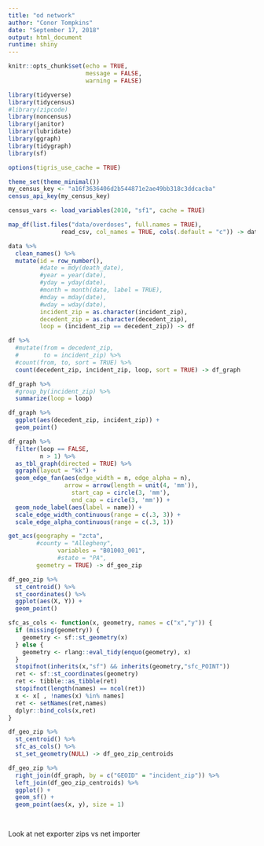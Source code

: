 ```yaml
---
title: "od network"
author: "Conor Tompkins"
date: "September 17, 2018"
output: html_document
runtime: shiny
---
```


```r
knitr::opts_chunk$set(echo = TRUE,
                      message = FALSE,
                      warning = FALSE)
```

```r
library(tidyverse)
library(tidycensus)
#library(zipcode)
library(noncensus)
library(janitor)
library(lubridate)
library(ggraph)
library(tidygraph)
library(sf)

options(tigris_use_cache = TRUE)

theme_set(theme_minimal())
my_census_key <- "a16f3636406d2b544871e2ae49bb318c3ddcacba"
census_api_key(my_census_key)

census_vars <- load_variables(2010, "sf1", cache = TRUE)
```

```r
map_df(list.files("data/overdoses", full.names = TRUE), 
               read_csv, col_names = TRUE, cols(.default = "c")) -> data
```

```r
data %>% 
  clean_names() %>% 
  mutate(id = row_number(),
         #date = mdy(death_date),
         #year = year(date),
         #yday = yday(date),
         #month = month(date, label = TRUE),
         #mday = mday(date),
         #wday = wday(date),
         incident_zip = as.character(incident_zip),
         decedent_zip = as.character(decedent_zip),
         loop = (incident_zip == decedent_zip)) -> df
```

```r
df %>% 
  #mutate(from = decedent_zip,
  #       to = incident_zip) %>% 
  #count(from, to, sort = TRUE) %>% 
  count(decedent_zip, incident_zip, loop, sort = TRUE) -> df_graph

df_graph %>% 
  #group_by(incident_zip) %>% 
  summarize(loop = loop)

df_graph %>% 
  ggplot(aes(decedent_zip, incident_zip)) +
  geom_point()
```

```r
df_graph %>% 
  filter(loop == FALSE,
         n > 1) %>% 
  as_tbl_graph(directed = TRUE) %>% 
  ggraph(layout = "kk") +
  geom_edge_fan(aes(edge_width = n, edge_alpha = n),
                arrow = arrow(length = unit(4, 'mm')), 
                  start_cap = circle(3, 'mm'),
                  end_cap = circle(3, 'mm')) +
  geom_node_label(aes(label = name)) +
  scale_edge_width_continuous(range = c(.3, 3)) +
  scale_edge_alpha_continuous(range = c(.3, 1))
```

```r
get_acs(geography = "zcta",
        #county = "Allegheny",
              variables = "B01003_001", 
              #state = "PA",
        geometry = TRUE) -> df_geo_zip
```

```r
df_geo_zip %>% 
  st_centroid() %>% 
  st_coordinates() %>% 
  ggplot(aes(X, Y)) +
  geom_point()

sfc_as_cols <- function(x, geometry, names = c("x","y")) {
  if (missing(geometry)) {
    geometry <- sf::st_geometry(x)
  } else {
    geometry <- rlang::eval_tidy(enquo(geometry), x)
  }
  stopifnot(inherits(x,"sf") && inherits(geometry,"sfc_POINT"))
  ret <- sf::st_coordinates(geometry)
  ret <- tibble::as_tibble(ret)
  stopifnot(length(names) == ncol(ret))
  x <- x[ , !names(x) %in% names]
  ret <- setNames(ret,names)
  dplyr::bind_cols(x,ret)
}

df_geo_zip %>% 
  st_centroid() %>% 
  sfc_as_cols() %>%
  st_set_geometry(NULL) -> df_geo_zip_centroids

df_geo_zip %>% 
  right_join(df_graph, by = c("GEOID" = "incident_zip")) %>% 
  left_join(df_geo_zip_centroids) %>% 
  ggplot() +
  geom_sf() +
  geom_point(aes(x, y), size = 1)
  



```










Look at net exporter zips vs net importer

